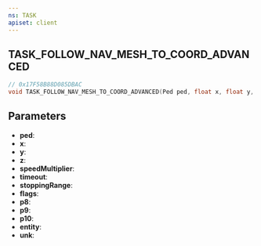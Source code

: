 ```yaml
---
ns: TASK
apiset: client
---
```

## TASK_FOLLOW_NAV_MESH_TO_COORD_ADVANCED

```c
// 0x17F58B88D085DBAC
void TASK_FOLLOW_NAV_MESH_TO_COORD_ADVANCED(Ped ped, float x, float y, float z, float speedMultiplier, int timeout, float stoppingRange, int flags, float p8, float p9, float p10, Entity entity, float unk);
```


## Parameters
* **ped**:
* **x**:
* **y**:
* **z**:
* **speedMultiplier**:
* **timeout**:
* **stoppingRange**:
* **flags**:
* **p8**:
* **p9**:
* **p10**:
* **entity**:
* **unk**: